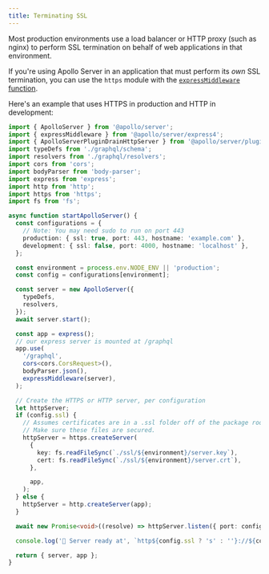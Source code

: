 ```yaml
---
title: Terminating SSL
---
```


Most production environments use a load balancer or HTTP proxy (such as nginx) to perform SSL termination on behalf of web applications in that environment.

If you're using Apollo Server in an application that must perform its _own_ SSL termination, you can use the `https` module with the [`expressMiddleware` function](../api/express-middleware).

Here's an example that uses HTTPS in production and HTTP in development:

<MultiCodeBlock>

```ts title="index.ts"
import { ApolloServer } from '@apollo/server';
import { expressMiddleware } from '@apollo/server/express4';
import { ApolloServerPluginDrainHttpServer } from '@apollo/server/plugin/drainHttpServer';
import typeDefs from './graphql/schema';
import resolvers from './graphql/resolvers';
import cors from 'cors';
import bodyParser from 'body-parser';
import express from 'express';
import http from 'http';
import https from 'https';
import fs from 'fs';

async function startApolloServer() {
  const configurations = {
    // Note: You may need sudo to run on port 443
    production: { ssl: true, port: 443, hostname: 'example.com' },
    development: { ssl: false, port: 4000, hostname: 'localhost' },
  };

  const environment = process.env.NODE_ENV || 'production';
  const config = configurations[environment];

  const server = new ApolloServer({
    typeDefs,
    resolvers,
  });
  await server.start();

  const app = express();
  // our express server is mounted at /graphql
  app.use(
    '/graphql',
    cors<cors.CorsRequest>(),
    bodyParser.json(),
    expressMiddleware(server),
  );

  // Create the HTTPS or HTTP server, per configuration
  let httpServer;
  if (config.ssl) {
    // Assumes certificates are in a .ssl folder off of the package root.
    // Make sure these files are secured.
    httpServer = https.createServer(
      {
        key: fs.readFileSync(`./ssl/${environment}/server.key`),
        cert: fs.readFileSync(`./ssl/${environment}/server.crt`),
      },

      app,
    );
  } else {
    httpServer = http.createServer(app);
  }

  await new Promise<void>((resolve) => httpServer.listen({ port: config.port }, resolve));

  console.log('🚀 Server ready at', `http${config.ssl ? 's' : ''}://${config.hostname}:${config.port}/graphql`);

  return { server, app };
}
```

</MultiCodeBlock>
